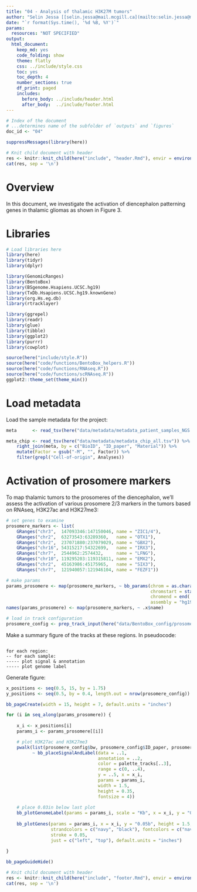 ```yaml
---
title: "04 - Analysis of thalamic H3K27M tumors"
author: "Selin Jessa [[selin.jessa@mail.mcgill.ca](mailto:selin.jessa@mail.mcgill.ca)]"
date: "`r format(Sys.time(), '%d %B, %Y')`"
params:
  resources: "NOT SPECIFIED"
output:
  html_document:
    keep_md: yes
    code_folding: show
    theme: flatly
    css: ../include/style.css
    toc: yes
    toc_depth: 4
    number_sections: true
    df_print: paged
    includes:
      before_body: ../include/header.html
      after_body:  ../include/footer.html
---
```


<!-- FRONT MATTER, insert configuration info -->

```r

# Index of the document
# ...determines name of the subfolder of `outputs` and `figures`
doc_id <- "04"

suppressMessages(library(here))

# Knit child document with header
res <- knitr::knit_child(here("include", "header.Rmd"), envir = environment(), quiet = TRUE)
cat(res, sep = '\n')

```

<!-- END OF FRONT MATTER -->


# Overview

In this document, we investigate the activation of diencephalon patterning genes
in thalamic gliomas as shown in Figure 3.

# Libraries

```r

# Load libraries here
library(here)
library(tidyr)
library(dplyr)

library(GenomicRanges)
library(BentoBox)
library(BSgenome.Hsapiens.UCSC.hg19)
library(TxDb.Hsapiens.UCSC.hg19.knownGene)
library(org.Hs.eg.db)
library(rtracklayer)

library(ggrepel)
library(readr)
library(glue)
library(tibble)
library(ggplot2)
library(purrr)
library(cowplot)

source(here("include/style.R"))
source(here("code/functions/BentoBox_helpers.R"))
source(here("code/functions/RNAseq.R"))
source(here("code/functions/scRNAseq.R"))
ggplot2::theme_set(theme_min())

```

# Load metadata

Load the sample metadata for the project:


```r

meta      <- read_tsv(here("data/metadata/metadata_patient_samples_NGS.tsv"))

```


```r

meta_chip <- read_tsv(here("data/metadata/metadata_chip_all.tsv")) %>% 
    right_join(meta, by = c("BioID", "ID_paper", "Material")) %>% 
    mutate(Factor = gsub("-M", "", Factor)) %>%
    filter(grepl("Cell-of-origin", Analyses))

```


# Activation of prosomere markers

To map thalamic tumors to the prosomeres of the diencephalon, we'll assess the activation
of various prosomere 2/3 markers in the tumors based on RNAseq, H3K27ac and H3K27me3:

```r

# set genes to examine
prosomere_markers <- list(
    GRanges("chr3",  147093346:147150046, name = "ZIC1/4"),
    GRanges("chr2",  63273543:63289360,   name = "OTX1"),
    GRanges("chr2",  237071880:237079029, name = "GBX2"),
    GRanges("chr16", 54315217:54322699,   name = "IRX3"),
    GRanges("chr7",  2544962:2574432,     name = "LFNG"),
    GRanges("chr10", 119295203:119315811, name = "EMX2"),
    GRanges("chr2",  45163986:45175965,   name = "SIX3"),
    GRanges("chr7",  121940057:121946104, name = "FEZF1"))

# make params
params_prosomere <- map(prosomere_markers, ~ bb_params(chrom = as.character(seqnames(.x)),
                                                       chromstart = start(.x),
                                                       chromend = end(.x),
                                                       assembly = "hg19"))
names(params_prosomere) <- map(prosomere_markers, ~ .x$name)

```


```r

# load in track configuration
prosomere_config <- prep_track_input(here("data/BentoBox_config/prosomere_thalamus.config.tsv"))

```

Make a summary figure of the tracks at these regions. In pseudocode:

```

for each region:
-- for each sample:
----- plot signal & annotation
----- plot genome label

```

Generate figure:

```r

x_positions <- seq(0.5, 15, by = 1.75)
y_positions <- seq(0.5, by = 0.4, length.out = nrow(prosomere_config))

bb_pageCreate(width = 15, height = 7, default.units = "inches")

for (i in seq_along(params_prosomere)) {
    
    x_i <- x_positions[i]
    params_i <- params_prosomere[[i]]

    # plot H3K27ac and H3K27me3
    pwalk(list(prosomere_config$bw, prosomere_config$ID_paper, prosomere_config$Data, prosomere_config$Ymax, y_positions),
          ~ bb_placeSignalAndLabel(data = ..1,
                                   annotation = ..2,
                                   color = palette_tracks[..3],
                                   range = c(0, ..4),
                                   y = ..5, x = x_i,
                                   params = params_i,
                                   width = 1.5,
                                   height = 0.35,
                                   fontsize = 4))
    
    # place 0.03in below last plot
    bb_plotGenomeLabel(params = params_i, scale = "Kb", x = x_i, y = "0.03b", length = 1.5, fontsize = 8)
    
    bb_plotGenes(params = params_i, x = x_i, y = "0.05b", height = 1.5, width = 1.5,
                 strandcolors = c("navy", "black"), fontcolors = c("navy", "black"),
                 stroke = 0.05,
                 just = c("left", "top"), default.units = "inches")
    
}

bb_pageGuideHide()

```




<!-- END MATTER, insert reproducibility info -->

```r

# Knit child document with header
res <- knitr::knit_child(here("include", "footer.Rmd"), envir = environment(), quiet = TRUE)
cat(res, sep = '\n')

```

<!-- END OF END MATTER -->
